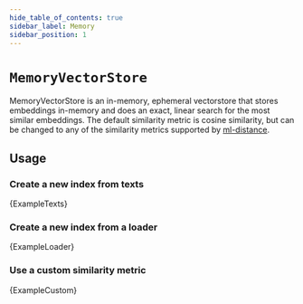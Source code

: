 ```yaml
---
hide_table_of_contents: true
sidebar_label: Memory
sidebar_position: 1
---
```



# `MemoryVectorStore`

MemoryVectorStore is an in-memory, ephemeral vectorstore that stores embeddings in-memory and does an exact, linear search for the most similar embeddings. The default similarity metric is cosine similarity, but can be changed to any of the similarity metrics supported by [ml-distance](https://mljs.github.io/distance/modules/similarity.html).

## Usage

### Create a new index from texts


<CodeBlock language="typescript">{ExampleTexts}</CodeBlock>

### Create a new index from a loader


<CodeBlock language="typescript">{ExampleLoader}</CodeBlock>

### Use a custom similarity metric


<CodeBlock language="typescript">{ExampleCustom}</CodeBlock>
